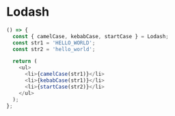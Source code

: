 
<Meta title="code/lodash" />

# Lodash

<LiveCodeEditor>

```js live=true
() => {
  const { camelCase, kebabCase, startCase } = Lodash;
  const str1 = 'HELLO_WORLD';
  const str2 = 'hello_world';

  return (
    <ul>
      <li>{camelCase(str1)}</li>
      <li>{kebabCase(str1)}</li>
      <li>{startCase(str2)}</li>
    </ul>
  );
};
```

</LiveCodeEditor>
